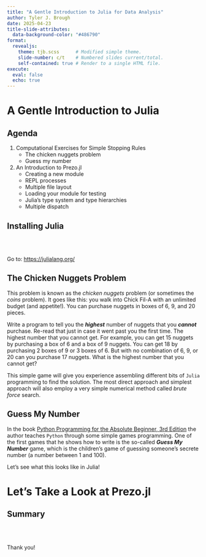 ```yaml
---
title: "A Gentle Introduction to Julia for Data Analysis"
author: Tyler J. Brough
date: 2025-04-23
title-slide-attributes:
  data-background-color: "#486790"
format: 
  revealjs:
    theme: tjb.scss      # Modified simple theme.
    slide-number: c/t    # Numbered slides current/total.
    self-contained: true # Render to a single HTML file.
execute:
  eval: false
  echo: true
---
```


# A Gentle Introduction to Julia

## Agenda

1. Computational Exercises for Simple Stopping Rules
   - The chicken nuggets problem
   - Guess my number
2. An Introduction to Prezo.jl
   - Creating a new module
   - REPL processes
   - Multiple file layout
   - Loading your module for testing
   - Julia's type system and type hierarchies
   - Multiple dispatch
  

## Installing Julia

<br>
<br>

Go to: <https://julialang.org/>


## The Chicken Nuggets Problem 

This problem is known as the _chicken nuggets_ problem (or sometimes the _coins_ problem). It goes like this: you walk into Chick Fil-A with an unlimited budget (and appetite!). You can purchase nuggets in boxes of 6, 9, and 20 pieces.

Write a program to tell you the ___highest___ number of nuggets that you ___cannot___ purchase. Re-read that just in case it went past you the first time. The highest number that you cannot get. For example, you can get 15 nuggets by purchasing a box of 6 and a box of 9 nuggets. You can get 18 by purchasing 2 boxes of 9 or 3 boxes of 6. But with no combination of 6, 9, or 20 can you purchase 17 nuggets. What is the highest number that you cannot get?

This simple game will give you experience assembling different bits of `Julia` programming to find the solution. The most direct approach and simplest approach will also employ a very simple numerical method called _brute force_ search.


## Guess My Number

In the book [Python Programming for the Absolute Beginner, 3rd Edition](https://www.amazon.com/gp/product/1435455002/ref=dbs_a_def_rwt_bibl_vppi_i2) the author teaches `Python` through some simple games programming. One of the first games that he shows how to write is the so-called ___Guess My Number___ game, which is the children's game of guessing someone's secrete number (a number between 1 and 100).

Let's see what this looks like in Julia!


# Let's Take a Look at Prezo.jl

## Summary 

<br>
<br>

Thank you!
